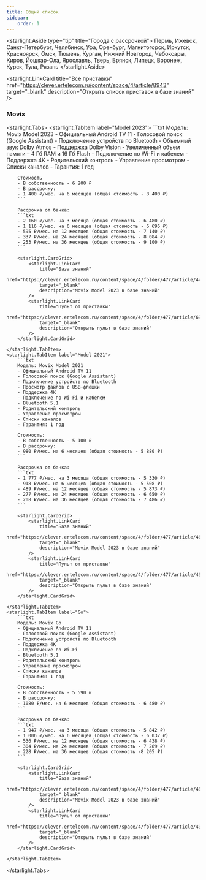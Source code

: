 ```yaml
---
title: Общий список
sidebar:
    order: 1
---
```


<starlight.Aside type="tip" title="Города с рассрочкой">
    Пермь, Ижевск, Санкт-Петербург, Челябинск, Уфа, Оренбург, Магнитогорск, Иркутск, Красноярск, Омск, Тюмень, Курган, Нижний Новгород, Чебоксары, Киров, Йошкар-Ола, Ярославль, Тверь, Брянск, Липецк, Воронеж, Курск, Тула, Рязань
</starlight.Aside>

<starlight.LinkCard
    title="Все приставки"
    href="https://clever.ertelecom.ru/content/space/4/article/8943"
    target="_blank"
    description="Открыть список приставок в базе знаний"
/>

### Movix
<starlight.Tabs>
    <starlight.TabItem label="Model 2023">
        ```txt
        Модель: Movix Model 2023
        - Официальный Android TV 11
        - Голосовой поиск (Google Assistant)
        - Подключение устройств по Bluetooth
        - Объемный звук Dolby Atmos
        - Поддержка Dolby Vision
        - Увеличенный объем памяти – 4 Гб RAM и 16 Гб Flash
        - Подключение по Wi-Fi и кабелем
        - Поддержка 4К
        - Родительский контроль
        - Управление просмотром
        - Списки каналов
        - Гарантия: 1 год

        Стоимость
        - В собственность - 6 200 ₽
        - В рассрочку:
        - 1 400 ₽/мес. на 6 месяцев (общая стоимость - 8 400 ₽)
        ```

        Рассрочка от банка:
        ```txt
        - 2 160 ₽/мес. на 3 месяца (общая стоимость - 6 480 ₽)
        - 1 116 ₽/мес. на 6 месяцев (общая стоимость - 6 695 ₽)
        - 595 ₽/мес. на 12 месяцев (общая стоимость - 7 140 ₽)
        - 337 ₽/мес. на 24 месяцев (общая стоимость - 8 084 ₽)
        - 253 ₽/мес. на 36 месяцев (общая стоимость - 9 100 ₽)
        ```

        <starlight.CardGrid>
            <starlight.LinkCard
                title="База знаний"
                href="https://clever.ertelecom.ru/content/space/4/folder/477/article/4424"
                target="_blank"
                description="Movix Model 2023 в базе знаний"
            />
            <starlight.LinkCard
                title="Пульт от приставки"
                href="https://clever.ertelecom.ru/content/space/4/folder/477/article/6947"
                target="_blank"
                description="Открыть пульт в базе знаний"
            />
        </starlight.CardGrid>

    </starlight.TabItem>
    <starlight.TabItem label="Model 2021">
        ```txt
        Модель: Movix Model 2021
        - Официальный Android TV 11
        - Голосовой поиск (Google Assistant)
        - Подключение устройств по Bluetooth
        - Просмотр файлов с USB-флешки
        - Поддержка 4К
        - Подключение по Wi-Fi и кабелем
        - Bluetooth 5.1
        - Родительский контроль
        - Управление просмотром
        - Списки каналов
        - Гарантия: 1 год

        Стоимость:
        - В собственность - 5 100 ₽
        - В рассрочку:
        - 980 ₽/мес. на 6 месяцев (общая стоимость - 5 880 ₽)
        ```

        Рассрочка от банка:
        ```txt
        - 1 777 ₽/мес. на 3 месяца (общая стоимость - 5 330 ₽)
        - 918 ₽/мес. на 6 месяцев (общая стоимость - 5 508 ₽)
        - 489 ₽/мес. на 12 месяцев (общая стоимость - 5 873 ₽)
        - 277 ₽/мес. на 24 месяцев (общая стоимость - 6 650 ₽)
        - 208 ₽/мес. на 36 месяцев (общая стоимость - 7 486 ₽)
        ```

        <starlight.CardGrid>
            <starlight.LinkCard
                title="База знаний"
                href="https://clever.ertelecom.ru/content/space/4/folder/477/article/4655"
                target="_blank"
                description="Movix Model 2023 в базе знаний"
            />
            <starlight.LinkCard
                title="Пульт от приставки"
                href="https://clever.ertelecom.ru/content/space/4/folder/477/article/4951"
                target="_blank"
                description="Открыть пульт в базе знаний"
            />
        </starlight.CardGrid>

    </starlight.TabItem>
    <starlight.TabItem label="Go">
        ```txt
        Модель: Movix Go
        - Официальный Android TV 11
        - Голосовой поиск (Google Assistant)
        - Подключение устройств по Bluetooth
        - Поддержка 4К
        - Подключение по Wi-Fi
        - Bluetooth 5.1
        - Родительский контроль
        - Управление просмотром
        - Списки каналов
        - Гарантия: 1 год

        Стоимость:
        - В собственность - 5 590 ₽
        - В рассрочку:
        - 1080 ₽/мес. на 6 месяцев (общая стоимость - 6 480 ₽)
        ```

        Рассрочка от банка:
        ```txt
        - 1 947 ₽/мес. на 3 месяца (общая стоимость - 5 842 ₽)
        - 1 006 ₽/мес. на 6 месяцев (общая стоимость - 6 037 ₽)
        - 536 ₽/мес. на 12 месяцев (общая стоимость - 6 438 ₽)
        - 304 ₽/мес. на 24 месяцев (общая стоимость - 7 289 ₽)
        - 228 ₽/мес. на 36 месяцев (общая стоимость -8 205 ₽)
        ```

        <starlight.CardGrid>
            <starlight.LinkCard
                title="База знаний"
                href="https://clever.ertelecom.ru/content/space/4/folder/477/article/4621"
                target="_blank"
                description="Movix Model 2023 в базе знаний"
            />
            <starlight.LinkCard
                title="Пульт от приставки"
                href="https://clever.ertelecom.ru/content/space/4/folder/477/article/4951"
                target="_blank"
                description="Открыть пульт в базе знаний"
            />
        </starlight.CardGrid>

    </starlight.TabItem>
</starlight.Tabs>
